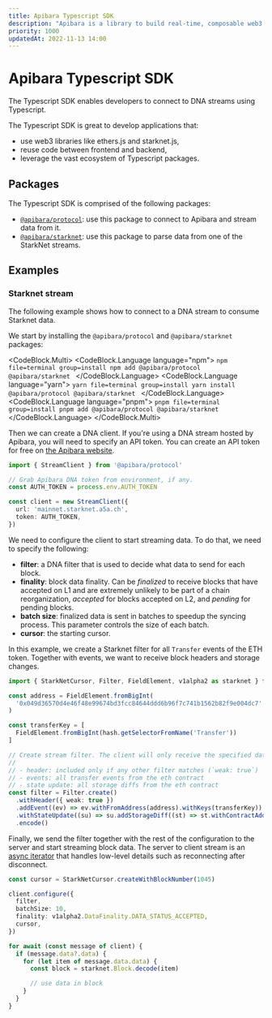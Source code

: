```yaml
---
title: Apibara Typescript SDK
description: "Apibara is a library to build real-time, composable web3 streams in Typescript."
priority: 1000
updatedAt: 2022-11-13 14:00
---
```


# Apibara Typescript SDK

The Typescript SDK enables developers to connect to DNA streams using
Typescript.

The Typescript SDK is great to develop applications that:

 - use web3 libraries like ethers.js and starknet.js,
 - reuse code between frontend and backend,
 - leverage the vast ecosystem of Typescript packages.


## Packages

The Typescript SDK is comprised of the following packages:

 - [`@apibara/protocol`](reference/protocol): use this package to connect to
   Apibara and stream data from it.
 - [`@apibara/starknet`](reference/starknet): use this package to parse data
   from one of the StarkNet streams.


## Examples

### Starknet stream

The following example shows how to connect to a DNA stream to consume Starknet
data.

We start by installing the `@apibara/protocol` and `@apibara/starknet` packages:

<CodeBlock.Multi>
  <CodeBlock.Language language="npm">
    ```npm file=terminal group=install
    npm add @apibara/protocol @apibara/starknet
    ```
  </CodeBlock.Language>
  <CodeBlock.Language language="yarn">
    ```yarn file=terminal group=install
    yarn install @apibara/protocol @apibara/starknet
    ```
  </CodeBlock.Language>
  <CodeBlock.Language language="pnpm">
    ```pnpm file=terminal group=install
    pnpm add @apibara/protocol @apibara/starknet
    ```
  </CodeBlock.Language>
</CodeBlock.Multi>

Then we can create a DNA client. If you're using a DNA stream hosted by
Apibara, you will need to specify an API token. You can create an API token for
free on [the Apibara website](https://www.apibara.com).

```typescript file=main.ts
import { StreamClient } from '@apibara/protocol'

// Grab Apibara DNA token from environment, if any.
const AUTH_TOKEN = process.env.AUTH_TOKEN

const client = new StreamClient({
  url: 'mainnet.starknet.a5a.ch',
  token: AUTH_TOKEN,
})
```

We need to configure the client to start streaming data. To do that, we need to specify the following:

 - **filter**: a DNA filter that is used to decide what data to send for each block.
 - **finality**: block data finality. Can be _finalized_ to receive blocks that
   have accepted on L1 and are extremely unlikely to be part of a chain
   reorganization, _accepted_ for blocks accepted on L2, and _pending_ for pending blocks.
 - **batch size**: finalized data is sent in batches to speedup the syncing
   process. This parameter controls the size of each batch.
 - **cursor**: the starting cursor.

In this example, we create a Starknet filter for all `Transfer` events of the ETH token.
Together with events, we want to receive block headers and storage changes.


```typescript file=main.ts
import { StarkNetCursor, Filter, FieldElement, v1alpha2 as starknet } from '@apibara/starknet'

const address = FieldElement.fromBigInt(
  '0x049d36570d4e46f48e99674bd3fcc84644ddd6b96f7c741b1562b82f9e004dc7'
)

const transferKey = [
  FieldElement.fromBigInt(hash.getSelectorFromName('Transfer'))
]

// Create stream filter. The client will only receive the specified data.
//
// - header: included only if any other filter matches (`weak: true`)
// - events: all transfer events from the eth contract
// - state update: all storage diffs from the eth contract
const filter = Filter.create()
  .withHeader({ weak: true })
  .addEvent((ev) => ev.withFromAddress(address).withKeys(transferKey))
  .withStateUpdate((su) => su.addStorageDiff((st) => st.withContractAddress(address)))
  .encode()
```

Finally, we send the filter together with the rest of the configuration to the
server and start streaming block data.
The server to client stream is an [async
iterator](https://www.typescriptlang.org/docs/handbook/release-notes/typescript-2-3.html#async-iteration)
that handles low-level details such as reconnecting after disconnect.


```typescript file=main.ts
const cursor = StarkNetCursor.createWithBlockNumber(1045)

client.configure({
  filter,
  batchSize: 10,
  finality: v1alpha2.DataFinality.DATA_STATUS_ACCEPTED,
  cursor,
})

for await (const message of client) {
  if (message.data?.data) {
    for (let item of message.data.data) {
      const block = starknet.Block.decode(item)

      // use data in block
    }
  }
}
```

